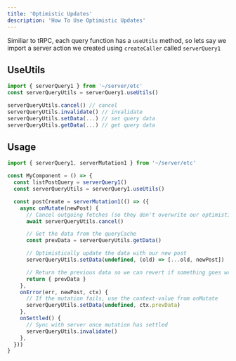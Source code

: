 ```yaml
---
title: 'Optimistic Updates'
description: 'How To Use Optimistic Updates'
---
```


Similiar to tRPC, each query function has a `useUtils` method, so lets say we import a server action we created using `createCaller` called `serverQuery1`

## UseUtils

```ts
import { serverQuery1 } from '~/server/etc'
const serverQueryUtils = serverQuery1.useUtils()

serverQueryUtils.cancel() // cancel
serverQueryUtils.invalidate() // invalidate
serverQueryUtils.setData(...) // set query data
serverQueryUtils.getData(...) // get query data
```

## Usage

```ts
import { serverQuery1, serverMutation1 } from '~/server/etc'

const MyComponent = () => {
  const listPostQuery = serverQuery1()
  const serverQueryUtils = serverQuery1.useUtils()

  const postCreate = serverMutation1(() => ({
    async onMutate(newPost) {
      // Cancel outgoing fetches (so they don't overwrite our optimistic update)
      await serverQueryUtils.cancel()

      // Get the data from the queryCache
      const prevData = serverQueryUtils.getData()

      // Optimistically update the data with our new post
      serverQueryUtils.setData(undefined, (old) => [...old, newPost])

      // Return the previous data so we can revert if something goes wrong
      return { prevData }
    },
    onError(err, newPost, ctx) {
      // If the mutation fails, use the context-value from onMutate
      serverQueryUtils.setData(undefined, ctx.prevData)
    },
    onSettled() {
      // Sync with server once mutation has settled
      serverQueryUtils.invalidate()
    },
  }))
}
```
